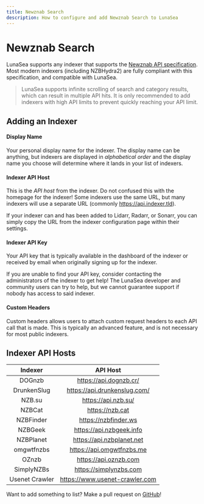 ```yaml
---
title: Newznab Search
description: How to configure and add Newznab Search to LunaSea
---
```


# Newznab Search

LunaSea supports any indexer that supports the [Newznab API specification](https://newznab.readthedocs.io/en/latest/). Most modern indexers (including NZBHydra2) are fully compliant with this specification, and compatible with LunaSea.

> LunaSea supports infinite scrolling of search and category results, which can result in multiple API hits. It is only recommended to add indexers with high API limits to prevent quickly reaching your API limit.

## Adding an Indexer

#### Display Name

Your personal display name for the indexer. The display name can be anything, but indexers are displayed in _alphabetical order_ and the display name you choose will determine where it lands in your list of indexers.

#### Indexer API Host

This is the _API host_ from the indexer. Do not confused this with the homepage for the indexer! Some indexers use the same URL, but many indexers will use a separate URL (commonly https://api.indexer.tld).

If your indexer can and has been added to Lidarr, Radarr, or Sonarr, you can simply copy the URL from the indexer configuration page within their settings.

#### Indexer API Key

Your API key that is typically available in the dashboard of the indexer or received by email when originally signing up for the indexer.

If you are unable to find your API key, consider contacting the administrators of the indexer to get help! The LunaSea developer and community users can try to help, but we cannot guarantee support if nobody has access to said indexer.

#### Custom Headers

Custom headers allows users to attach custom request headers to each API call that is made. This is typically an advanced feature, and is not necessary for most public indexers.

## Indexer API Hosts

|    Indexer     |            API Host            |
| :------------: | :----------------------------: |
|     DOGnzb     |     https://api.dognzb.cr/     |
|  DrunkenSlug   |  https://api.drunkenslug.com/  |
|     NZB.su     |      https://api.nzb.su/       |
|     NZBCat     |        https://nzb.cat         |
|   NZBFinder    |      https://nzbfinder.ws      |
|    NZBGeek     |    https://api.nzbgeek.info    |
|   NZBPlanet    |   https://api.nzbplanet.net    |
|   omgwtfnzbs   |   https://api.omgwtfnzbs.me    |
|     OZnzb      |     https://api.oznzb.com      |
|   SimplyNZBs   |     https://simplynzbs.com     |
| Usenet Crawler | https://www.usenet-crawler.com |

Want to add something to list? Make a pull request on [GitHub](https://www.lunasea.app/github)!
